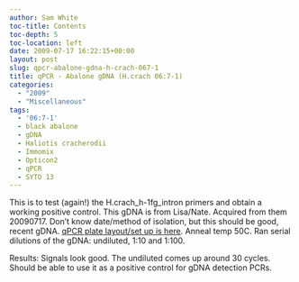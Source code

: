 ```yaml
---
author: Sam White
toc-title: Contents
toc-depth: 5
toc-location: left
date: 2009-07-17 16:22:15+00:00
layout: post
slug: qpcr-abalone-gdna-h-crach-067-1
title: qPCR - Abalone gDNA (H.crach 06:7-1)
categories:
  - "2009"
  - "Miscellaneous"
tags:
  - '06:7-1'
  - black abalone
  - gDNA
  - Haliotis cracherodii
  - Immomix
  - Opticon2
  - qPCR
  - SYTO 13
---
```


This is to test (again!) the H.crach_h-1fg_intron primers and obtain a working positive control. This gDNA is from Lisa/Nate. Acquired from them 20090717. Don't know date/method of isolation, but this should be good, recent gDNA. [qPCR plate layout/set up is here](https://eagle.fish.washington.edu/Arabidopsis/Notebook%20Workup%20Files/20090717-01.jpg). Anneal temp 50C. Ran serial dilutions of the gDNA: undiluted, 1:10 and 1:100.

Results: Signals look good. The undiluted comes up around 30 cycles. Should be able to use it as a positive control for gDNA detection PCRs.
